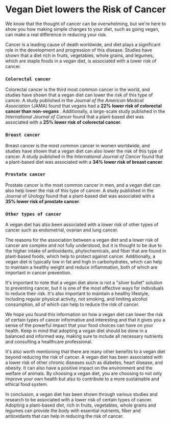 # Vegan Diet lowers the Risk of Cancer 

We know that the thought of cancer can be overwhelming, but we're here to show you how making simple changes to your diet, such as going vegan, can make a real difference in reducing your risk.

Cancer is a leading cause of death worldwide, and diet plays a significant role in the development and progression of this disease. Studies have shown that a diet rich in fruits, vegetables, whole grains, and legumes, which are staple foods in a vegan diet, is associated with a lower risk of cancer.

### `Colorectal cancer`
Colorectal cancer is the third most common cancer in the world, and studies have shown that a vegan diet can lower the risk of this type of cancer. A study published in the *Journal of the American Medical Association* (JAMA) found that vegans had a **22% lower risk of colorectal cancer than non-vegans** . Additionally, a large-scale study published in the *International Journal of Cancer* found that a plant-based diet was associated with a **25% lower risk of colorectal cancer**.

### `Breast cancer`
Breast cancer is the most common cancer in women worldwide, and studies have shown that a vegan diet can also lower the risk of this type of cancer. A study published in the *International Journal of Cancer* found that a plant-based diet was associated with a **34% lower risk of breast cancer**. 

### `Prostate cancer`
Prostate cancer is the most common cancer in men, and a vegan diet can also help lower the risk of this type of cancer. A study published in the Journal of *Urology* found that a plant-based diet was associated with a **35% lower risk of prostate cancer**.

### `Other types of cancer`
A vegan diet has also been associated with a lower risk of other types of cancer such as endometrial, ovarian and lung cancer.

The reasons for the association between a vegan diet and a lower risk of cancer are complex and not fully understood, but it is thought to be due to the higher intake of antioxidants, phytochemicals, and fiber that are found in plant-based foods, which help to protect against cancer. Additionally, a vegan diet is typically low in fat and high in carbohydrates, which can help to maintain a healthy weight and reduce inflammation, both of which are important in cancer prevention.

It's important to note that a vegan diet alone is not a "silver bullet" solution to preventing cancer, but it is one of the most effective ways for individuals to reduce their risk. It's also important to maintain a healthy lifestyle, including regular physical activity, not smoking, and limiting alcohol consumption, all of which can help to reduce the risk of cancer.

We hope you found this information on how a vegan diet can lower the risk of certain types of cancer informative and interesting and that it gives you a sense of the powerful impact that your food choices can have on your health. Keep in mind that adopting a vegan diet should be done in a balanced and informed way, making sure to include all necessary nutrients and consulting a healthcare professional.

It's also worth mentioning that there are many other benefits to a vegan diet beyond reducing the risk of cancer. A vegan diet has been associated with a lower risk of other chronic diseases such as diabetes, heart disease, and obesity. It can also have a positive impact on the environment and the welfare of animals. By choosing a vegan diet, you are choosing to not only improve your own health but also to contribute to a more sustainable and ethical food system.

In conclusion, a vegan diet has been shown through various studies and research to be associated with a lower risk of certain types of cancer. Adopting a plant-based diet, rich in fruits, vegetables, whole grains and legumes can provide the body with essential nutrients, fiber and antioxidants that can help in reducing the risk of cancer.

